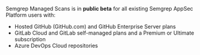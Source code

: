 Semgrep Managed Scans is in **public beta** for all existing Semgrep AppSec Platform users with:
  - Hosted GitHub (GitHub.com) and GitHub Enterprise Server plans
  - GitLab Cloud and GitLab self-managed plans and a Premium or Ultimate subscription
  - Azure DevOps Cloud repositories
